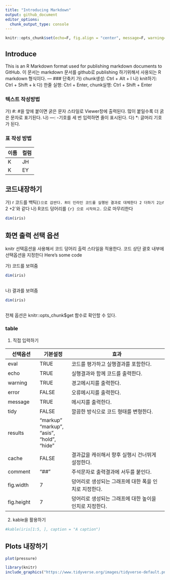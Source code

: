 ```yaml
---
title: "Introducing Markdown"
output: github_document
editor_options: 
  chunk_output_type: console
---
```


```r
knitr::opts_chunk$set(echo=F, fig.align = "center", message=F, warning=F, fig.height = 8, cache=T, dpi = 300, dev = "jpeg")
```


## Introduce
This is an R Markdown format used for publishing markdown documents to GitHub. 
이 문서는 markdown 문서를 github로 publishing 하기위해서 사용되는 R markdown 형식이다.
---
### 단축키
가) chunk생성: Ctrl + Alt + I
나) knit하기: Ctrl + Shift + k 
다) 한줄 실행: Ctrl + Enter, chunk실행: Ctrl + Shift + Enter

### 텍스트 작성방법
가) #: #을 앞에 붙이면 굵은 문자 스타일로 Viewer창에 출력된다. 많이 붙일수록 더 굵은 문자로 표기된다.
나) ---: -기호를 세 번 입력하면 줄이 표시된다.
다) *: 글머리 기호가 된다.

### 표 작성 방법
이름 | 컬럼
-----|-----
K |   JH
K |   EY

## 코드내장하기
가) r 코드를 백틱(`)으로 감싼다. R이 인라인 코드를 실행된 결과로 대체한다
2 더하기 2는 `r 2 +2`와 같다
나) R코드 덩어리를 ```{r} 으로 시작하고. ``` 으로 마무리한다
```r
dim(iris)
```

## 화면 출력 선택 옵션

knitr 선택옵션을 사용해서 코드 덩어리 출력 스타일을 적용한다. 코드 상단 괄호 내부에 선택옵션을 지정한다
Here’s some code

가) 코드를 보여줌
```r
dim(iris)
  
```


나) 결과를 보여줌

```r
dim(iris)
  
```

전체 옵션은 knitr::opts_chunk$get 함수로 확인할 수 있다.


### table

1. 직접 입력하기

선택옵션 | 기본설정 | 효과
------------- | ------------- | --------------------------------------- 
eval | TRUE| 코드를 평가하고 실행결과를 포함한다.
echo | TRUE| 실행결과와 함께 코드를 출력한다.
warning | TRUE| 경고메시지를 출력한다.
error | FALSE| 오류메시지를 출력한다.
message | TRUE| 메시지를 출력한다.
tidy | FALSE| 깔끔한 방식으로 코드 형태를 변형한다.
results | "markup" "markup", "asis", “hold", "hide"
cache | FALSE |결과값을 캐쉬해서 향후 실행시 건너뛰게 설정한다.
comment | "##" |주석문자로 출력결과에 서두를 붙인다.
fig.width | 7 | 덩어리로 생성되는 그래프에 대한 폭을 인치로 지정한다.
fig.height | 7 | 덩어리로 생성되는 그래프에 대한 높이을 인치로 지정한다.

2. kable을 활용하기
```r
#kable(iris[1:5, ], caption = "A caption")
```

## Plots 내장하기

```r
plot(pressure)
```

```r
library(knitr)
include_graphics("https://www.tidyverse.org/images/tidyverse-default.png")
```